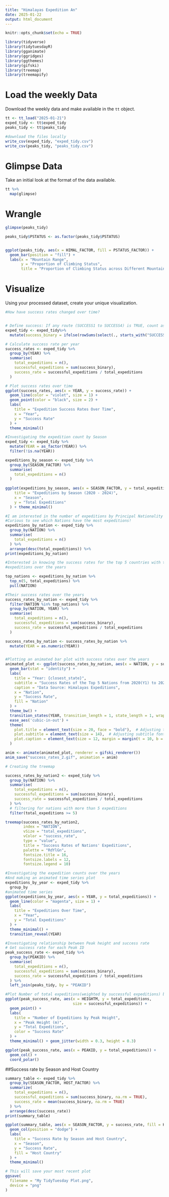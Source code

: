 ```yaml
---
title: "Himalayas Expedition An"
date: 2025-01-22
output: html_document
---
```


```r
knitr::opts_chunk$set(echo = TRUE)
```

```r
library(tidyverse)
library(tidytuesdayR)
library(gganimate)
library(ggridges)
library(ggthemes)
library(gifski)
library(treemap)
library(treemapify)
```

# Load the weekly Data

Download the weekly data and make available in the `tt` object.

```r
tt <- tt_load("2025-01-21")
exped_tidy <- tt$exped_tidy
peaks_tidy <- tt$peaks_tidy

#download the files locally
write_csv(exped_tidy, "exped_tidy.csv")
write_csv(peaks_tidy, "peaks_tidy.csv")
```

# Glimpse Data

Take an initial look at the format of the data available.

```r
tt %>% 
  map(glimpse)
```

# Wrangle

```r
glimpse(peaks_tidy)

peaks_tidy$PSTATUS <- as.factor(peaks_tidy$PSTATUS)


ggplot(peaks_tidy, aes(x = HIMAL_FACTOR, fill = PSTATUS_FACTOR)) +
  geom_bar(position = "fill") +
  labs(x = "Mountain Range",
       y = "Proportion of Climbing Status",
       title = "Proportion of Climbing Status across Different Mountain Ranges")+coord_flip()

```

# Visualize

Using your processed dataset, create your unique visualization.

```r
#How have success rates changed over time?


# Define success: If any route (SUCCESS1 to SUCCESS4) is TRUE, count as a successful expedition
exped_tidy <- exped_tidy%>%
  mutate(success_binary = ifelse(rowSums(select(., starts_with("SUCCESS"))) > 0, 1, 0))

# Calculate success rate per year
success_rates <- exped_tidy %>%
  group_by(YEAR) %>%
  summarise(
    total_expeditions = n(),
    successful_expeditions = sum(success_binary),
    success_rate = successful_expeditions / total_expeditions
  )

# Plot success rates over time
ggplot(success_rates, aes(x = YEAR, y = success_rate)) +
  geom_line(color = "violet", size = 1) +
  geom_point(color = "black", size = 2) +
  labs(
    title = "Expedition Success Rates Over Time",
    x = "Year",
    y = "Success Rate"
  ) +
  theme_minimal()
```

```r
#Investigating the expedition count by Season
exped_tidy <- exped_tidy %>%
  mutate(YEAR = as_factor(YEAR)) %>%
  filter(!is.na(YEAR))

expeditions_by_season <- exped_tidy %>%
  group_by(SEASON_FACTOR) %>%
  summarise(
    total_expeditions = n()
  ) 
  
ggplot(expeditions_by_season, aes(x = SEASON_FACTOR, y = total_expeditions)) + geom_col() + labs(
    title = "Expeditions by Season (2020 - 2024)",
    x = "Season",
    y = "Total Expeditions"
  ) + theme_minimal()
```

```r
#I am interested in the number of expeditions by Principal Nationality (NATION)
#Curious to see which Nations have the most expeditions!
expeditions_by_nation <- exped_tidy %>%
  group_by(NATION) %>%
  summarise(
    total_expeditions = n()
  ) %>%
  arrange(desc(total_expeditions)) %>%
print(expeditions_by_nation)

```

```r
#Interested in knowing the success rates for the top 5 countries with the most
#expeditions over the years

top_nations <- expeditions_by_nation %>%
  top_n(5, total_expeditions) %>%
  pull(NATION)

#Their success rates over the years
success_rates_by_nation <- exped_tidy %>%
  filter(NATION %in% top_nations) %>%
  group_by(NATION, YEAR) %>%
  summarise(
    total_expeditions = n(),
    successful_expeditions = sum(success_binary),
    success_rate = successful_expeditions / total_expeditions
  )

success_rates_by_nation <- success_rates_by_nation %>%
  mutate(YEAR = as.numeric(YEAR))


#Plotting an animated bar plot with success rates over the years
animated_plot <- ggplot(success_rates_by_nation, aes(x = NATION, y = success_rate, fill = NATION)) +
  geom_bar(stat = "identity") +
  labs(
    title = "Year: {closest_state}",
    subtitle = "Success Rates of the Top 5 Nations from 2020(Y1) to 2024(Y5)",
    caption = "Data Source: Himalayas Expeditions",
    x = "Nation",
    y = "Success Rate",
    fill = "Nation"
  ) +
  theme_bw() +
  transition_states(YEAR, transition_length = 1, state_length = 1, wrap = FALSE) +
  ease_aes('cubic-in-out') +
  theme(
    plot.title = element_text(size = 20, face = "bold"),  # Adjusting title font size
    plot.subtitle = element_text(size = 14),  # Adjusting subtitle font size
    plot.caption = element_text(size = 12, margin = margin(t = 10, b = 20))  # Adjusting caption font size and margin
  )

anim <- animate(animated_plot, renderer = gifski_renderer())
anim_save("success_rates_2.gif", animation = anim)

```

```r
# Creating the treemap

success_rates_by_nation2 <- exped_tidy %>%
  group_by(NATION) %>%
  summarise(
    total_expeditions = n(),
    successful_expeditions = sum(success_binary),
    success_rate = successful_expeditions / total_expeditions
  ) %>% 
  # filtering for nations with more than 5 expeditions
  filter(total_expeditions >= 5)

treemap(success_rates_by_nation2,
        index = "NATION",
        vSize = "total_expeditions",
        vColor = "success_rate",
        type = "value",
        title = "Success Rates of Nations' Expeditions",
        palette = "RdYlGn",
        fontsize.title = 16,
        fontsize.labels = 12,
        fontsize.legend = 10)

```

```r
#Investigating the expedition counts over the years
#And making an animated time series plot
expeditions_by_year <- exped_tidy %>%
  group_by
#animated time series
ggplot(expeditions_by_year, aes(x = YEAR, y = total_expeditions)) +
  geom_line(color = "magenta", size = 1) + 
  labs(
    title = "Expeditions Over Time",
    x = "Year",
    y = "Total Expeditions"
  ) +
  theme_minimal() +
  transition_reveal(YEAR)
```

```r

#Investigating relationship between Peak height and success rate
# Get success rate for each Peak ID
peak_success_rate <- exped_tidy %>%
  group_by(PEAKID) %>%
  summarise(
    total_expeditions = n(),
    successful_expeditions = sum(success_binary),
    success_rate = successful_expeditions / total_expeditions
  ) %>% 
  left_join(peaks_tidy, by = "PEAKID")

#Plot Number of total expeditions(weighted by successful expeditions) by peak height
ggplot(peak_success_rate, aes(x = HEIGHTM, y = total_expeditions,
                              size = successful_expeditions)) +
  geom_point() +
  labs(
    title = "Number of Expeditions by Peak Height",
    x = "Peak Height (m)",
    y = "Total Expeditions",
    color = "Success Rate"
  ) +
  theme_minimal() + geom_jitter(width = 0.3, height = 0.3)


```

```r
ggplot(peak_success_rate, aes(x = PEAKID, y = total_expeditions)) +
  geom_col() +
  coord_polar()
```

##Success rate by Season and Host Country

```r

summary_table <- exped_tidy %>%
  group_by(SEASON_FACTOR, HOST_FACTOR) %>%
  summarize(
    total_expeditions = n(),
    successful_expeditions = sum(success_binary, na.rm = TRUE),
    success_rate = mean(success_binary, na.rm = TRUE)
  ) %>%
  arrange(desc(success_rate))
print(summary_table)

ggplot(summary_table, aes(x = SEASON_FACTOR, y = success_rate, fill = HOST_FACTOR)) +
  geom_col(position = "dodge") +
  labs(
    title = "Success Rate by Season and Host Country",
    x = "Season",
    y = "Success Rate",
    fill = "Host Country"
  ) +
  theme_minimal()

```

```r
# This will save your most recent plot
ggsave(
  filename = "My TidyTuesday Plot.png",
  device = "png"
)
```

